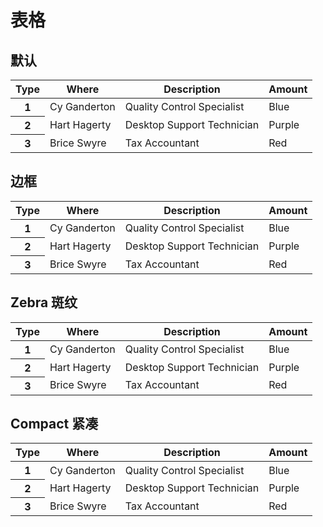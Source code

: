 
# 表格

## 默认

<CodeDemo>
  <div className={'overflow-scroll'}>
    <table className="table success">
      <thead>
        <tr>
          <th>Type</th>
          <th>Where</th>
          <th>Description</th>
          <th>Amount</th>
        </tr>
      </thead>
      <tbody>
        <tr>
          <th>1</th>
          <td>Cy Ganderton</td>
          <td>Quality Control Specialist</td>
          <td>Blue</td>
        </tr>
        <tr>
          <th>2</th>
          <td>Hart Hagerty</td>
          <td>Desktop Support Technician</td>
          <td>Purple</td>
        </tr>
        <tr>
          <th>3</th>
          <td>Brice Swyre</td>
          <td>Tax Accountant</td>
          <td>Red</td>
        </tr>
      </tbody>
    </table>
  </div>
</CodeDemo>

## 边框

<CodeDemo>
  <div className={'overflow-scroll'}>
    <table className="table success bordered">
      <thead>
        <tr>
          <th>Type</th>
          <th>Where</th>
          <th>Description</th>
          <th>Amount</th>
        </tr>
      </thead>
      <tbody>
        <tr>
          <th>1</th>
          <td>Cy Ganderton</td>
          <td>Quality Control Specialist</td>
          <td>Blue</td>
        </tr>
        <tr>
          <th>2</th>
          <td>Hart Hagerty</td>
          <td>Desktop Support Technician</td>
          <td>Purple</td>
        </tr>
        <tr>
          <th>3</th>
          <td>Brice Swyre</td>
          <td>Tax Accountant</td>
          <td>Red</td>
        </tr>
      </tbody>
    </table>
  </div>
</CodeDemo>

## Zebra 斑纹

<CodeDemo>
  <div className={'overflow-scroll'}>
    <table className="table zebra warn">
      <thead>
        <tr>
          <th>Type</th>
          <th>Where</th>
          <th>Description</th>
          <th>Amount</th>
        </tr>
      </thead>
      <tbody>
        <tr>
          <th>1</th>
          <td>Cy Ganderton</td>
          <td>Quality Control Specialist</td>
          <td>Blue</td>
        </tr>
        <tr>
          <th>2</th>
          <td>Hart Hagerty</td>
          <td>Desktop Support Technician</td>
          <td>Purple</td>
        </tr>
        <tr>
          <th>3</th>
          <td>Brice Swyre</td>
          <td>Tax Accountant</td>
          <td>Red</td>
        </tr>
      </tbody>
    </table>
  </div>
</CodeDemo>

## Compact 紧凑

<CodeDemo>
  <div className={'overflow-scroll'}>
    <table className="table compact danger">
      <thead>
        <tr>
          <th>Type</th>
          <th>Where</th>
          <th>Description</th>
          <th>Amount</th>
        </tr>
      </thead>
      <tbody>
        <tr>
          <th>1</th>
          <td>Cy Ganderton</td>
          <td>Quality Control Specialist</td>
          <td>Blue</td>
        </tr>
        <tr>
          <th>2</th>
          <td>Hart Hagerty</td>
          <td>Desktop Support Technician</td>
          <td>Purple</td>
        </tr>
        <tr>
          <th>3</th>
          <td>Brice Swyre</td>
          <td>Tax Accountant</td>
          <td>Red</td>
        </tr>
      </tbody>
    </table>
  </div>
</CodeDemo>
